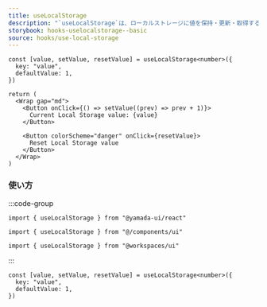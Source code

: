 ```yaml
---
title: useLocalStorage
description: "`useLocalStorage`は、ローカルストレージに値を保持・更新・取得するカスタムフックです。"
storybook: hooks-uselocalstorage--basic
source: hooks/use-local-storage
---
```


```tsx preview functional client
const [value, setValue, resetValue] = useLocalStorage<number>({
  key: "value",
  defaultValue: 1,
})

return (
  <Wrap gap="md">
    <Button onClick={() => setValue((prev) => prev + 1)}>
      Current Local Storage value: {value}
    </Button>

    <Button colorScheme="danger" onClick={resetValue}>
      Reset Local Storage value
    </Button>
  </Wrap>
)
```

### 使い方

:::code-group

```tsx [package]
import { useLocalStorage } from "@yamada-ui/react"
```

```tsx [alias]
import { useLocalStorage } from "@/components/ui"
```

```tsx [monorepo]
import { useLocalStorage } from "@workspaces/ui"
```

:::

```tsx
const [value, setValue, resetValue] = useLocalStorage<number>({
  key: "value",
  defaultValue: 1,
})
```
